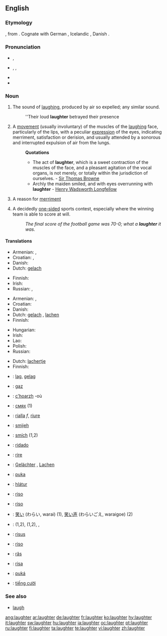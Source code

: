 ==English==

===Etymology===
{{etyl|ang}} {{term|hleahtor}}, from {{proto|Germanic|hlahtroz}}.  Cognate with German {{term|Gelächter}}, Icelandic {{term|hlátur}}, Danish {{term|latter|lang=da}}.

===Pronunciation===
* {{a|UK}} {{IPA|/ˈlɑːftə/}}, {{SAMPA|/"lA:ft@/}}
* {{a|US}} {{enPR|lăfʹtər}}, {{IPA|/ˈlæftɚ/}}, {{SAMPA|/"l{ft@`/}}
* {{audio|en-us-laughter.ogg|Audio (US)}}
* {{rhymes|ɑːftə(r)}}

===Noun===
{{wikipedia}}
{{en-noun|-}}

# The sound of [[laugh]]ing, produced by air so expelled; any similar sound.
#:''Their loud '''laughter''' betrayed their presence
# A [[movement]] (usually involuntary) of the muscles of the [[laugh]]ing face, particularly of the lips, with a peculiar [[expression]] of the eyes, indicating merriment, satisfaction or derision, and usually attended by a sonorous and interrupted expulsion of air from the lungs.
#: '''Quotations'''
#:* The act of '''laughter''', which is a sweet contraction of the muscles of the face, and a pleasant agitation of the vocal organs, is not merely, or totally within the jurisdiction of ourselves. - [http://en.wikipedia.org/wiki/Sir_Thomas_Browne Sir Thomas Browne]
#:* Archly the maiden smiled, and with eyes overrunning with '''laughter''' - [http://en2.wikipedia.org/wiki/Henry_Wadsworth_Longfellow Henry Wadsworth Longfellow]
# {{archaic}} A reason for [[merriment]]
# {{slang}} A decidedly [[one-sided]] sports contest, especially where the winning team is able to score at will.
#: ''The final score of the football game was 70-0; what a '''laughter''' it was.''

====Translations====
{{trans-top|sound (as) of laughing}}
* Armenian: {{t-|hy|քրքիջ|tr=k'rk'iǰ|sc=Armn|xs=Armenian}}, {{t-|hy|ծիծաղ|tr=çiçaġ|sc=Armn|xs=Armenian}}
* Croatian: {{t-|hr|smijeh|m|alt=smijȇh}}, {{t|hr|hihot|m|alt=hȉhōt}}
* Danish: {{t-|da|latter|c}}
* Dutch: [[gelach]] {{n}}
{{trans-mid}}
* Finnish: {{t+|fi|nauru}}
* Irish: {{t-|ga|gáire|m|xs=Irish}}
* Russian: {{t+|ru|смех|m|tr=sm'ex|sc=Cyrl}}, {{t|ru|хохот|m|tr=xóxot|sc=Cyrl}}
{{trans-bottom}}

{{trans-top|movement of the muscles of the laughing face}}
* Armenian: {{t-|hy|ծիծաղ|tr=çiçaġ|sc=Armn|xs=Armenian}}, {{t-|hy|քրքիջ|tr=k'rk'iǰ|sc=Armn|xs=Armenian}}
* Croatian: {{t-|hr|smijeh|m|alt=smijȇh}}
* Danish: {{t-|da|grin|n}}
* Dutch: [[gelach]] {{n}}, [[lachen]] {{n}}
* Finnish: {{t+|fi|nauru}}
{{trans-mid}}
* Hungarian: {{t+|hu|nevetés}}
* Irish: {{t-|ga|gáire|m|xs=Irish}}
* Lao: {{t-|lo|ສຽງຫົວ|tr=siang-hua|sc=Laoo|xs=Lao}}
* Polish: {{t-|pl|śmiech|m}}
* Russian: {{t+|ru|смех|m|tr=sm'ex|sc=Cyrl}}
{{trans-bottom}}

{{trans-top|a decidedly one-sided sports contest}}
* Dutch: [[lachertje]] {{n}}
* Finnish: {{t+|fi|vitsi}}
{{trans-mid}}
{{trans-bottom}}

{{checktrans-top}}
* {{ttbc|Afrikaans}}: [[lag]], [[gelag]]
* {{ttbc|Albanian}}: [[gaz]] {{m}}
* {{ttbc|Breton}}: [[c'hoarzh]] {{m}} -où
* {{ttbc|Bulgarian}}: [[смях]] {{m}} (1)
* {{ttbc|Catalan}}: [[rialla]] ''f'', [[riure]] {{m}}
* {{ttbc|Croatian}}: [[smijeh]] {{m}}
* {{ttbc|Czech}}: [[smích]] {{m}} (1,2)
* {{ttbc|Esperanto}}: [[ridado]]
* {{ttbc|French}}: [[rire]] {{m}}
* {{ttbc|German}}: [[Gelächter]] {{n}}, [[Lachen]] {{n}}
* {{ttbc|Guaraní}}: [[puka]]
* {{ttbc|Icelandic}}: [[hlátur]] {{m}}
{{checktrans-mid}}
* {{ttbc|Interlingua}}: [[riso]]
* {{ttbc|Italian}}: [[riso]] {{m}}
* {{ttbc|Japanese}}: [[笑い]] (わらい, warai) (1), [[笑い声]] (わらいごえ, waraigoe) (2)
* {{ttbc|Kurdish}}: {{t+|ku|ken}} {{m}} (1,2), {{t|ku|kenîn}} {{f}} (1,2), {{KUchar|[[پێکه‌نین]]}}, {{KUchar|[[قاقاو پێکه‌نین]]}}
* {{ttbc|Latin}}: [[risus]] {{m}}
* {{ttbc|Portuguese}}: [[riso]] {{n}}
* {{ttbc|Romanian}}: [[râs]] {{n}} {{rfv-gender}}
* {{ttbc|Spanish}}: [[risa]] {{f}}
* {{ttbc|Tupinambá}}: [[puká]]
* {{ttbc|Vietnamese}}: [[tiếng cười]]
{{checktrans-bottom}}

===See also===
* [[laugh]]

[[ang:laughter]]
[[ar:laughter]]
[[de:laughter]]
[[fr:laughter]]
[[ko:laughter]]
[[hy:laughter]]
[[it:laughter]]
[[sw:laughter]]
[[hu:laughter]]
[[ja:laughter]]
[[oc:laughter]]
[[pt:laughter]]
[[ru:laughter]]
[[fi:laughter]]
[[ta:laughter]]
[[te:laughter]]
[[vi:laughter]]
[[zh:laughter]]
